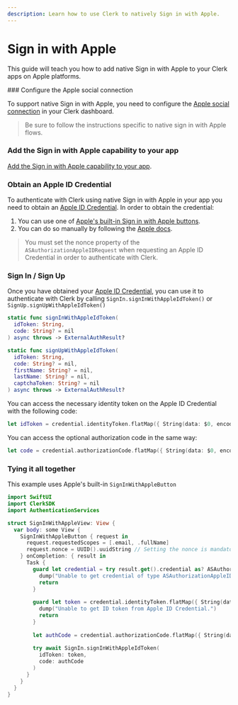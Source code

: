 ```yaml
---
description: Learn how to use Clerk to natively Sign in with Apple.
---
```


# Sign in with Apple

This guide will teach you how to add native Sign in with Apple to your Clerk apps on Apple platforms.

<Steps>
  ### Configure the Apple social connection

  To support native Sign in with Apple, you need to configure the [Apple social connection](/docs/authentication/social-connections/apple) in your Clerk dashboard.

  > Be sure to follow the instructions specific to native sign in with Apple flows.

  ### Add the Sign in with Apple capability to your app

  [Add the Sign in with Apple capability to your app](https://developer.apple.com/documentation/xcode/configuring-sign-in-with-apple#Add-the-Sign-in-with-Apple-capability-to-your-app).

  ### Obtain an Apple ID Credential

  To authenticate with Clerk using native Sign in with Apple in your app you need to obtain an [Apple ID Credential](https://developer.apple.com/documentation/authenticationservices/asauthorizationappleidcredential).
  In order to obtain the credential:

  1. You can use one of [Apple's built-in Sign in with Apple buttons](https://developer.apple.com/documentation/sign_in_with_apple/displaying_sign_in_with_apple_buttons_in_your_app).
  1. You can do so manually by following the [Apple docs](https://developer.apple.com/documentation/sign_in_with_apple/implementing_user_authentication_with_sign_in_with_apple#3546457).

  > You must set the nonce property of the `ASAuthorizationAppleIDRequest` when requesting an Apple ID Credential in order to authenticate with Clerk.

  ### Sign In / Sign Up

  Once you have obtained your [Apple ID Credential](https://developer.apple.com/documentation/authenticationservices/asauthorizationappleidcredential), you can use it to authenticate with Clerk by calling `SignIn.signInWithAppleIdToken()` or `SignUp.signUpWithAppleIdToken()`

  ```swift {{ filename: 'SignIn' }}
  static func signInWithAppleIdToken(
    idToken: String,
    code: String? = nil
  ) async throws -> ExternalAuthResult?
  ```

  ```swift {{ filename: 'SignUp' }}
  static func signUpWithAppleIdToken(
    idToken: String,
    code: String? = nil,
    firstName: String? = nil,
    lastName: String? = nil,
    captchaToken: String? = nil
  ) async throws -> ExternalAuthResult?
  ```

  You can access the necessary identity token on the Apple ID Credential with the following code:

  ```swift
  let idToken = credential.identityToken.flatMap({ String(data: $0, encoding: .utf8) })
  ```

  You can access the optional authorization code in the same way:

  ```swift
  let code = credential.authorizationCode.flatMap({ String(data: $0, encoding: .utf8) })
  ```

  ### Tying it all together

  This example uses Apple's built-in `SignInWithAppleButton`

  ```swift {{ filename: 'SignInWithAppleView.swift' }}
  import SwiftUI
  import ClerkSDK
  import AuthenticationServices

  struct SignInWithAppleView: View {
    var body: some View {
      SignInWithAppleButton { request in
        request.requestedScopes = [.email, .fullName]
        request.nonce = UUID().uuidString // Setting the nonce is mandatory
      } onCompletion: { result in
        Task {
          guard let credential = try result.get().credential as? ASAuthorizationAppleIDCredential else {
            dump("Unable to get credential of type ASAuthorizationAppleIDCredential")
            return
          }
          
          guard let token = credential.identityToken.flatMap({ String(data: $0, encoding: .utf8) }) else {
            dump("Unable to get ID token from Apple ID Credential.")
            return
          }
          
          let authCode = credential.authorizationCode.flatMap({ String(data: $0, encoding: .utf8) })
          
          try await SignIn.signInWithAppleIdToken(
            idToken: token,
            code: authCode
          )
        }
      }
    }
  }
  ```
</Steps>
